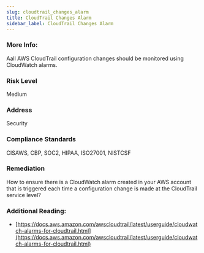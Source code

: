 ```yaml
---
slug: cloudtrail_changes_alarm
title: CloudTrail Changes Alarm
sidebar_label: CloudTrail Changes Alarm
---
```


### More Info:

Aall AWS CloudTrail configuration changes should be monitored using CloudWatch alarms.

### Risk Level

Medium

### Address

Security

### Compliance Standards

CISAWS, CBP, SOC2, HIPAA, ISO27001, NISTCSF

### Remediation

How to ensure there is a CloudWatch alarm created in your AWS account that is triggered each time a configuration change is made at the CloudTrail service level?

### Additional Reading:

- [https://docs.aws.amazon.com/awscloudtrail/latest/userguide/cloudwatch-alarms-for-cloudtrail.html](https://docs.aws.amazon.com/awscloudtrail/latest/userguide/cloudwatch-alarms-for-cloudtrail.html) 

